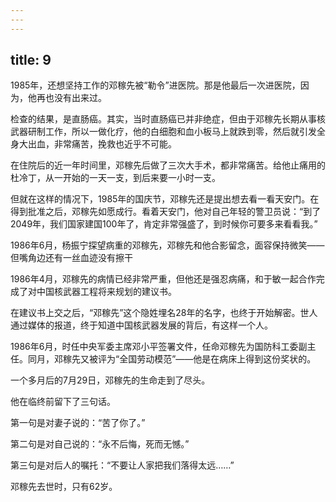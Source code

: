 ```yaml
---
---
---
```

title: 9
---



1985年，还想坚持工作的邓稼先被“勒令”进医院。那是他最后一次进医院，因为，他再也没有出来过。

检查的结果，是直肠癌。其实，当时直肠癌已并非绝症，但由于邓稼先长期从事核武器研制工作，所以一做化疗，他的白细胞和血小板马上就跌到零，然后就引发全身大出血，非常痛苦，挽救也近乎不可能。

在住院后的近一年时间里，邓稼先后做了三次大手术，都非常痛苦。给他止痛用的杜冷丁，从一开始的一天一支，到后来要一小时一支。

但就在这样的情况下，1985年的国庆节，邓稼先还是提出想去看一看天安门。在得到批准之后，邓稼先如愿成行。看着天安门，他对自己年轻的警卫员说：“到了2049年，我们国家建国100年了，肯定非常强盛了，到时候你可要多来看看我。”

1986年6月，杨振宁探望病重的邓稼先，邓稼先和他合影留念，面容保持微笑——但嘴角边还有一丝血迹没有擦干



1986年4月，邓稼先的病情已经非常严重，但他还是强忍病痛，和于敏一起合作完成了对中国核武器工程将来规划的建议书。

在建议书上交之后，“邓稼先”这个隐姓埋名28年的名字，也终于开始解密。世人通过媒体的报道，终于知道中国核武器发展的背后，有这样一个人。

1986年6月，时任中央军委主席邓小平签署文件，任命邓稼先为国防科工委副主任。同月，邓稼先又被评为“全国劳动模范”——他是在病床上得到这份奖状的。

一个多月后的7月29日，邓稼先的生命走到了尽头。

他在临终前留下了三句话。

第一句是对妻子说的：“苦了你了。”

第二句是对自己说的：“永不后悔，死而无憾。”

第三句是对后人的嘱托：“不要让人家把我们落得太远……”

邓稼先去世时，只有62岁。